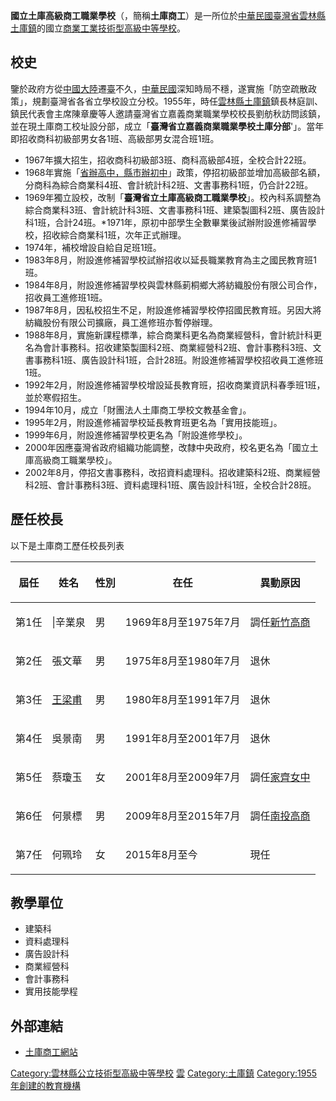 {{unreferenced|time=2019-07-16T12:33:37+00:00}}
{{Notability Unreferenced |time=2016-10-30T08:52:07+00:00}}
{{Infobox School
| name = 國立土庫高級商工職業學校
| other_name = National Tuku Vocational High School of Commerce & Industry（英文校名）
| image = Tkvs.jpg
| type = 國立[[技術型高級中學|技術型高級中學]]
| motto = 誠、敬、勤、和
| religion = 
| established = 1955年
| founder = 
| district = {{ROC}}[[雲林縣|雲林縣]][[土庫鎮|土庫鎮]]
| principal = 何佩玲
| staff = 
| faculty = 
| grades = 
| students = 
| house = 
| colors = 
| athletics = 
| conference = 
| mascot = 
| magazine = 
| affiliation = [[File:ROC_Ministry_of_Education_Seal.svg|20px]][[中華民國教育部|教育部]]
| sc = 
| cs = 
| address = 雲林縣土庫鎮中央路2號
| tel = +886-5-662-2538
| fax = 
| website = http://www.tkvs.ylc.edu.tw/
| logo = File:國立土庫高級商工職業學校校徽.png
}}
'''國立土庫高級商工職業學校'''（{{Lang-en|National Tuku Vocational High School of Commerce & Industry}}，簡稱'''土庫商工'''）是一所位於[[中華民國|中華民國]][[臺灣省|臺灣省]][[雲林縣|雲林縣]][[土庫鎮|土庫鎮]]的國立[[技術型高級中等學校|商業工業技術型高級中等學校]]。

==校史==
鑒於政府方從[[中國大陸|中國大陸]]遷[[臺灣省|臺]]不久，[[中華民國|中華民國]]深知時局不穩，遂實施「防空疏散政策」，規劃臺灣省各省立學校設立分校。1955年，時任[[雲林縣|雲林縣]][[土庫鎮|土庫鎮]]鎮長林庭訓、鎮民代表會主席陳章慶等人邀請臺灣省立嘉義商業職業學校校長劉舫秋訪問該鎮，並在現土庫商工校址設分部，成立「'''臺灣省立嘉義商業職業學校土庫分部''''」。當年即招收商科初級部男女各1班、高級部男女混合班1班。

*1967年擴大招生，招收商科初級部3班、商科高級部4班，全校合計22班。
*1968年實施「[[省辦高中，縣市辦初中|省辦高中，縣市辦初中]]」政策，停招初級部並增加高級部名額，分商科為綜合商業科4班、會計統計科2班、文書事務科1班，仍合計22班。
*1969年獨立設校，改制「'''臺灣省立土庫高級商工職業學校'''」。校內科系調整為綜合商業科3班、會計統計科3班、文書事務科1班、建築製圖科2班、廣告設計科1班，合計24班。*1971年，原初中部學生全數畢業後試辦附設進修補習學校，招收綜合商業科1班，次年正式辦理。
*1974年，補校增設自給自足班1班。
*1983年8月，附設進修補習學校試辦招收以延長職業教育為主之國民教育班1班。
*1984年8月，附設進修補習學校與雲林縣莿桐鄉大將紡織股份有限公司合作，招收員工進修班1班。
*1987年8月，因私校招生不足，附設進修補習學校停招國民教育班。另因大將紡織股份有限公司擴廠，員工進修班亦暫停辦理。
*1988年8月，實施新課程標準，綜合商業科更名為商業經營科，會計統計科更名為會計事務科。招收建築製圖科2班、商業經營科2班、會計事務科3班、文書事務科1班、廣告設計科1班，合計28班。附設進修補習學校招收員工進修班1班。
*1992年2月，附設進修補習學校增設延長教育班，招收商業資訊科春季班1班，並於寒假招生。
*1994年10月，成立「財團法人土庫商工學校文教基金會」。
*1995年2月，附設進修補習學校延長教育班更名為「實用技能班」。
*1999年6月，附設進修補習學校更名為「附設進修學校」。
*2000年因應臺灣省政府組織功能調整，改隸中央政府，校名更名為「國立土庫高級商工職業學校」。
*2002年8月，停招文書事務科，改招資料處理科。招收建築科2班、商業經營科2班、會計事務科3班、資料處理科1班、廣告設計科1班，全校合計28班。

==歷任校長==

以下是土庫商工歷任校長列表
{| class=wikitable
|- 
!屆任||姓名||性別||在任||異動原因
|-
|第1任|||辛業泉||男||1969年8月至1975年7月||調任[[國立新竹高級商業職業學校|新竹高商]]
|-
|第2任||張文華||男||1975年8月至1980年7月||退休
|-
|第3任||[[王梁甫|王梁甫]]||男||1980年8月至1991年7月||退休
|-
|第4任||吳景南||男||1991年8月至2001年7月||退休
|-
|第5任||蔡瓊玉||女||2001年8月至2009年7月||調任[[國立臺南家齊高級中等學校|家齊女中]]
|-
|第6任||何景標||男||2009年8月至2015年7月||調任[[國立南投高級商業職業學校|南投高商]]
|-
|第7任||何珮玲||女||2015年8月至今||現任
|}

==教學單位==
* 建築科
* 資料處理科
* 廣告設計科
* 商業經營科
* 會計事務科
* 實用技能學程

==外部連結==
*[http://www.tkvs.ylc.edu.tw/ 土庫商工網站]{{Wayback|url=http://www.tkvs.ylc.edu.tw/ |date=20050807000031 }}{{zh-tw}}

{{雲林縣高級中等學校}}

[[Category:雲林縣公立技術型高級中等學校|Category:雲林縣公立技術型高級中等學校]]
[[Category:中華民國國立技術型高級中等學校|雲]]
[[Category:土庫鎮|Category:土庫鎮]]
[[Category:1955年創建的教育機構|Category:1955年創建的教育機構]]